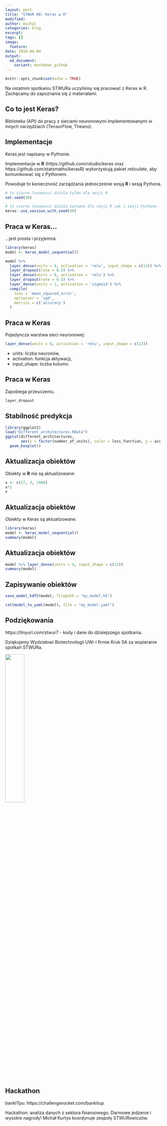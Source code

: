 ```yaml
---
layout: post
title: "STWUR #8: Keras w R"
modified:
author: michal
categories: blog
excerpt:
tags: []
image:
  feature:
date: 2018-04-04
output:
  md_document:
    variant: markdown_github
---
```


```r
knitr::opts_chunk$set(echo = TRUE)
```

Na ostatnim spotkaniu STWURa uczyliśmy się pracować z Keras w R. Zachęcamy do zapoznania się z materiałami.

## Co to jest Keras?

Biblioteka (API) do pracy z sieciami neuronowymi implementowanymi w innych narzędziach (TensorFlow, Theano).

## Implementacje

Keras jest napisany w Pythonie. 

Implementacje w **R** (https://github.com/rstudio/keras oraz https://github.com/statsmaths/kerasR) wykorzystują pakiet *reticulate*, aby komunikować się z Pythonem.

Powoduje to konieczność zarządzania jednocześnie sesją **R** i sesją Pythona.

```r
# to ziarno losowosci dziala tylko dla sesji R
set.seed(30)

# to ziarno losowosci dziala zarowno dla sesji R jak i sesji Pythona
keras::use_session_with_seed(30)
```

## Praca w Keras...

...jest prosta i przyjemna.

```r
library(keras)
model <- keras_model_sequential()

model %>% 
  layer_dense(units = 8, activation = 'relu', input_shape = c(12)) %>%
  layer_dropout(rate = 0.5) %>%
  layer_dense(units = 8, activation = 'relu') %>%
  layer_dropout(rate = 0.5) %>%
  layer_dense(units = 1, activation = 'sigmoid') %>% 
  compile(
    loss = 'mean_squared_error',
    optimizer = 'sgd',
    metrics = c('accuracy')
  )
```

## Praca w Keras

Pojedyncza warstwa sieci neuronowej:

```r
layer_dense(units = 8, activation = 'relu', input_shape = c(12))
```

 - units: liczba neuronów,
 - activation: funkcja aktywacji,
 - input_shape: liczba kolumn.

## Praca w Keras

Zapobiega przeuczeniu.

```r
layer_dropout
```

## Stabilność predykcja

```r
library(ggplot2)
load("different_architectures.RData")
ggplot(different_architectures, 
       aes(x = factor(number_of_units), color = loss_function, y = acc)) +
  geom_boxplot()
```

## Aktualizacja obiektów

Obiekty w **R** nie są aktualizowane:

```r
x <- c(27, 3, 1988)
x*2
x
```

## Aktualizacja obiektów

Obiekty w Keras są aktualizowane:

```r
library(keras)
model <- keras_model_sequential()
summary(model)
```

## Aktualizacja obiektów

```r
model %>% layer_dense(units = 4, input_shape = c(12))
summary(model)
```

## Zapisywanie obiektów

```r
save_model_hdf5(model, filepath = "my_model.h5")

cat(model_to_yaml(model), file = "my_model.yaml")
```

## Podziękowania

https://tinyurl.com/stwur7 - kody i dane do dzisiejszego spotkania.

Dziękujemy Wydziałowi Biotechnologii UWr i firmie Kruk SA za wspieranie spotkań STWURa.

<img src='https://stwur.github.io/STWUR//images/kruk_logo.jpg' id="logo" height="35%" width="35%"/>

## Hackathon

bankITpu: https://challengerocket.com/bankitup

Hackathon: analiza danych z sektora finansowego. Darmowe jedzenie i wysokie nagrody! Michał Kurtys koordynuje zespoły STWURowiczów.
